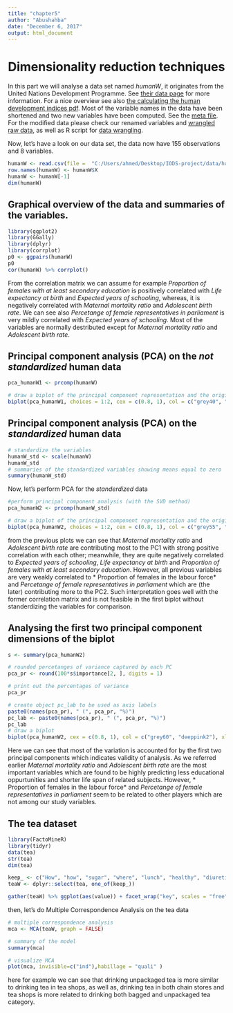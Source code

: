 ```yaml
---
title: "chapter5"
author: "Abushahba"
date: "December 6, 2017"
output: html_document
---
```

# Dimensionality reduction techniques
In this part we will analyse a data set named *humanW*, it originates from the United Nations Development Programme. See [their data page](http://hdr.undp.org/en/content/human-development-index-hdi) for more information. For a nice overview see also [the calculating the human development indices pdf](http://hdr.undp.org/sites/default/files/hdr2015_technical_notes.pdf). Most of the variable names in the data have been shortened and two new variables have been computed. See the [meta file](https://raw.githubusercontent.com/TuomoNieminen/Helsinki-Open-Data-Science/master/datasets/human_meta.txt). For the modified data please check our renamed variables and [wrangled raw data](https://github.com/Abushahba/IODS-project/blob/master/data/human.csv), as well as R script for [data wrangling](https://github.com/Abushahba/IODS-project/blob/master/data/create_human.R).

Now, let's have a look on our data set, the data now have 155 observations and 8 variables. 
```r
humanW <- read.csv(file =  "C:/Users/ahmed/Desktop/IODS-project/data/human.csv")
row.names(humanW) <- humanW$X
humanW <- humanW[-1]
dim(humanW)
```

## Graphical overview of the data and summaries of the variables.
```r
library(ggplot2)
library(GGally)
library(dplyr)
library(corrplot)
p0 <- ggpairs(humanW)
p0
cor(humanW) %>% corrplot()
```


From the correlation matrix we can assume for example *Proportion of females with at least secondary education* is positively correlated with *Life expectancy at birth* and *Expected years of schooling*, whereas, it is negatively correlated with *Maternal mortality ratio* and *Adolescent birth rate*. We can see also *Percetange of female representatives in parliament* is very mildly correlated with *Expected years of schooling*. Most of the variables are normally destributed except for *Maternal mortality ratio* and *Adolescent birth rate*.

## Principal component analysis (PCA) on the *not standardized* human data
```r
pca_humanW1 <- prcomp(humanW)

# draw a biplot of the principal component representation and the original variables
biplot(pca_humanW1, choices = 1:2, cex = c(0.8, 1), col = c("grey40", "deeppink2"))

```

## Principal component analysis (PCA) on the *standardized* human data
```r
# standardize the variables
humanW_std <- scale(humanW)
humanW_std
# summaries of the standardized variables showing means equal to zero
summary(humanW_std)
```

Now, let's perform PCA for the *standerdized* data

```r
#perform principal component analysis (with the SVD method)
pca_humanW2 <- prcomp(humanW_std)

# draw a biplot of the principal component representation and the original variables
biplot(pca_humanW2, choices = 1:2, cex = c(0.8, 1), col = c("grey55", "deeppink4"))
```


from the previous plots we can see that *Maternal mortality ratio* and *Adolescent birth rate* are contributing most to the PC1 with strong positive correlation with each other; meanwhile, they are quite negatively correlated to *Expected years of schooling*, *Life expectancy at birth* and *Proportion of females with at least secondary education*. However, all previous variables are very weakly correlated to * Proportion of females in the labour force* and *Percetange of female representatives in parliament* which are (the later) contributing more to the PC2. Such interpretation goes well with the former correlation matrix and is not feasible in the first biplot without standerdizing the variables for comparison.

## Analysing the first two principal component dimensions of the biplot 

```r
s <- summary(pca_humanW2)

# rounded percetanges of variance captured by each PC
pca_pr <- round(100*s$importance[2, ], digits = 1)

# print out the percentages of variance
pca_pr

# create object pc_lab to be used as axis labels
paste0(names(pca_pr), " (", pca_pr, "%)")
pc_lab <- paste0(names(pca_pr), " (", pca_pr, "%)")
pc_lab
# draw a biplot
biplot(pca_humanW2, cex = c(0.8, 1), col = c("grey60", "deeppink2"), xlab = pc_lab[1], ylab = pc_lab[2])
```


Here we can see that most of the variation is accounted for by the first two principal components which indicates validity of analysis. As we referred earlier *Maternal mortality ratio* and *Adolescent birth rate* are the most important variables which are found to be highly predicting less educational oppurtunities and shorter life span of related subjects. However, * Proportion of females in the labour force* and *Percetange of female representatives in parliament* seem to be related to other players which are not among our study variables.

## The tea dataset

```r
library(FactoMineR)
library(tidyr)
data(tea)
str(tea)
dim(tea)

keep_ <- c("How", "how", "sugar", "where", "lunch", "healthy", "diuretic")
teaW <- dplyr::select(tea, one_of(keep_))

gather(teaW) %>% ggplot(aes(value)) + facet_wrap("key", scales = "free") + geom_bar() + theme(axis.text.x = element_text(angle = 45, hjust = 1, size = 8))


```

then, let's do Multiple Correspondence Analysis on the tea data 
```r
# multiple correspondence analysis
mca <- MCA(teaW, graph = FALSE)

# summary of the model
summary(mca)

# visualize MCA
plot(mca, invisible=c("ind"),habillage = "quali" )
```


here for example we can see that drinking unpackaged tea is more similar to drinking tea in tea shops, as well as, drinking tea in both chain stores and tea shops is more related to drinking both bagged and unpackaged tea category.
